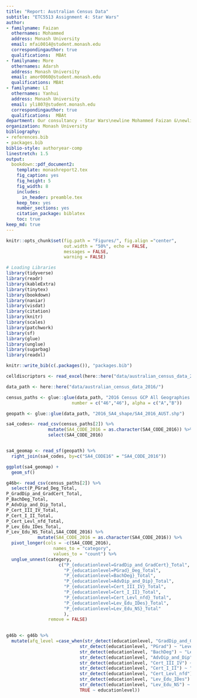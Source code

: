 ```yaml
---
title: "Report: Australian Census Data"
subtitle: "ETC5513 Assignment 4: Star Wars"
author:
- familyname: Faizan
  othernames: Mohammed
  address: Monash University
  email: mfai0014@student.monash.edu
  correspondingauthor: true
  qualifications:  MBAt
- familyname: More
  othernames: Adarsh
  address: Monash University
  email: amor0060@student.monash.edu
  qualifications: MBAt
- familyname: LI
  othernames: Yanhui
  address: Monash University
  email: yli807@student.monash.edu
  correspondingauthor: true
  qualifications:  MBAt
department: Our consultancy - Star Wars\newline Mohammed Faizan &\newline Adarsh More&\newline Yanhui LI
organization: Monash University
bibliography: 
- references.bib
- packages.bib
biblio-style: authoryear-comp
linestretch: 1.5
output:
  bookdown::pdf_document2:
    template: monashreport2.tex
    fig_caption: yes
    fig_height: 5
    fig_width: 8
    includes:
      in_header: preamble.tex
    keep_tex: yes
    number_sections: yes
    citation_package: biblatex
    toc: true
keep_md: true
---
```


```r
knitr::opts_chunk$set(fig.path = "Figures/", fig.align ="center",
                      out.width = "50%", echo = FALSE, 
                      messages = FALSE, 
                      warning = FALSE)

# Loading Libraries
library(tidyverse)
library(readr)
library(kableExtra)
library(tinytex)
library(bookdown)
library(naniar)
library(visdat)
library(citation)
library(knitr)
library(scales)
library(patchwork)
library(sf)
library(glue)
library(unglue)
library(sugarbag)
library(readxl)
```


```r
knitr::write_bib(c(.packages()), "packages.bib")
```

```r
celldiscriptors <- read_excel(here::here("data/australian_census_data_2016/Metadata/Metadata_2016_GCP_DataPack.xlsx"), sheet=2, skip=10)
```


```r
data_path <- here::here("data/australian_census_data_2016/")

census_paths <- glue::glue(data_path, "2016 Census GCP All Geographies for VIC/SA4/VIC/2016Census_G{number}{alpha}_VIC_SA4.csv", 
                         number = c("46","46"), alpha = c("A","B"))
```
```r
geopath <- glue::glue(data_path, "2016_SA4_shape/SA4_2016_AUST.shp")

sa4_codes<- read_csv(census_paths[2]) %>% 
                mutate(SA4_CODE_2016 = as.character(SA4_CODE_2016)) %>% 
                select(SA4_CODE_2016)


sa4_geomap <- read_sf(geopath) %>%
  right_join(sa4_codes, by=c("SA4_CODE16" = "SA4_CODE_2016"))


```

```r
ggplot(sa4_geomap) +
  geom_sf()
```

```r
g46b<- read_csv(census_paths[2]) %>%
  select(P_PGrad_Deg_Total,
P_GradDip_and_GradCert_Total,
P_BachDeg_Total,
P_AdvDip_and_Dip_Total,
P_Cert_III_IV_Total,
P_Cert_I_II_Total,
P_Cert_Levl_nfd_Total,
P_Lev_Edu_IDes_Total,
P_Lev_Edu_NS_Total,SA4_CODE_2016) %>%
            mutate(SA4_CODE_2016 = as.character(SA4_CODE_2016)) %>% 
  pivot_longer(cols = -c(SA4_CODE_2016),
                  names_to = "category",
                  values_to = "count") %>%
  unglue_unnest(category, 
                    c("P_{educationlevel=GradDip_and_GradCert}_Total",
                      "P_{educationlevel=PGrad}_Deg_Total",
                      "P_{educationlevel=BachDeg}_Total",
                      "P_{educationlevel=AdvDip_and_Dip}_Total",
                      "P_{educationlevel=Cert_III_IV}_Total",
                      "P_{educationlevel=Cert_I_II}_Total",
                      "P_{educationlevel=Cert_Levl_nfd}_Total",
                      "P_{educationlevel=Lev_Edu_IDes}_Total",
                      "P_{educationlevel=Lev_Edu_NS}_Total"
                      ),
                remove = FALSE)
  
```

```r
g46b <- g46b %>% 
  mutate(afq_level =case_when(str_detect(educationlevel, "GradDip_and_GradCert") ~ "Level 8",
                            str_detect(educationlevel, "PGrad") ~ "Level 9",
                            str_detect(educationlevel, "BachDeg") ~ "Level 7",
                            str_detect(educationlevel, "AdvDip_and_Dip") ~ "Level 5 & 6",
                            str_detect(educationlevel, "Cert_III_IV") ~ "Level 3 & 4",
                            str_detect(educationlevel, "Cert_I_II") ~ "Level 1 & 2",
                            str_detect(educationlevel, "Cert_Levl_nfd") ~ "Level 3 & 4",
                            str_detect(educationlevel, "Lev_Edu_IDes") ~ "Level Inadequately Described",
                            str_detect(educationlevel, "Lev_Edu_NS") ~ "Not Stated",
                            TRUE ~ educationlevel))
```